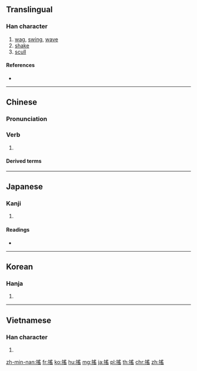 {{also|揺|摇}}
==Translingual==

===Han character===
{{Han char|rn=64|rad=手|as=10|sn=13|four=52072|canj=QBOU}}

# [[wag]], [[swing]], [[wave]]
# [[shake]]
# [[scull]]

====References====
* {{Han ref|kx=0446.270|dkj=12479|dj=0797.110|hdz=31935.051|uh=6416|ud=25622|bh=B76E|bd=46958}}

----

==Chinese==
{{zh-forms|s=摇|alt=摇}}

===Pronunciation===
{{zh-pron
|m=yáo
|c=jiu4
|h=pfs=yèu
|md=
|mn=iô
|w=
|mc=y
|oc=y
|cat=
}}

===Verb===
{{zh-verb}}

# {{rfdef|lang=zh}}

====Derived terms====
{{zh-der|搖頭:to shake one's head|搖指|搖擺|一搖一擺|亮盒子搖|山搖地動|一搖三晃|天搖地動|大搖大擺|一搖三擺|心蕩神搖|心旌搖曳|乞憐搖尾|動搖|大事招搖|地動山搖|屹立不搖|心旌搖惑|搖耬|搖身一變|搖櫓|海沸山搖|搖椅|搖鵝毛扇|搖舌|搖盪|搖籃時代|搖頭丸|搖籃歌|神搖目眩|搖船|搖手|搖席破坐|招搖撞騙|搖錢樹|搖曳|搖板|撼地搖天|搖旌|搖撼|搖會|搖搖落落|搖搖晃晃|搖舉|搖筆|搖脣鼓舌|搖蕩|扶搖|搖動|搖槌|搖筆即來|搖裝|搖鏡頭|搖山振岳|目眩魂搖|漂搖|擺尾搖頭|神搖意奪|搖尾乞憐|搖籃曲|搖曳生姿|搖蜜|搖煤|搖尾|搖頭嘆息|搖頭擺腦|搖車|搖擺樂|搖吻鼓舌|招搖|搖戰|戰戰搖搖|神搖魂蕩|搖針|搖元宵|目眩神搖|扶搖直上|搖鈴打鼓|搖頭晃腦|搖兀|搖滾|東搖西擺|晃搖|招搖過市|搖滾樂|搖風|搖搖|搖籃|搖手觸禁|搖心|神魂搖蕩|擺擺搖搖|燭影搖紅|搖搖欲墜|拔地搖山|搖旗鼓譟|搖旗吶喊|搖搖擺擺|搖囝仔歌|搖晃|搖頭擺尾|搖擺不定|搖颭|搖攤|搖旗擂鼓|搖鈴兒的|步搖|搖落|搖旗打鼓|搖尾求食|搖豔|搖光|搖蚊|賣杖搖鈴|鼓脣搖舌|臨風搖曳|金步搖|鼓舌搖脣|緩步細搖|飄搖|頓劍搖環|隨風搖曳|膽戰心搖|迎風搖曳|風雨飄搖|風舉雲搖}}

----

==Japanese==

===Kanji===
{{ja-kanji|grade=|rs=手10}}

# {{defn|lang=ja|sort=手10}}

====Readings====
* {{ja-readings|on=[[よう]] (yō)|kun=[[ゆする]] (yusuru), [[ゆれる]] (yureru)}}

----

==Korean==

===Hanja===
{{ko-hanja|hangeul=요|eumhun=|rv=yo|mr=yo|y=yo}}

# {{defn|lang=ko|sort=手10}}

----

==Vietnamese==

===Han character===
{{vi-hantu|[[gieo]], [[dao]], [[diêu]], [[vêu]]|rs=手10}}

# {{defn|lang=vi|sort=手10}}

[[zh-min-nan:搖]]
[[fr:搖]]
[[ko:搖]]
[[hu:搖]]
[[mg:搖]]
[[ja:搖]]
[[pl:搖]]
[[th:搖]]
[[chr:搖]]
[[zh:搖]]